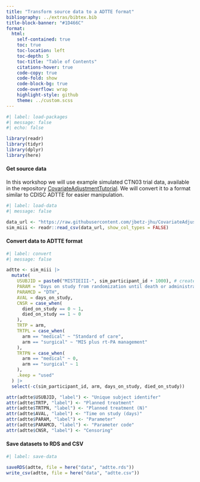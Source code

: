 ```yaml
---
title: "Transform source data to a ADTTE format"
bibliography: ../extras/bibtex.bib
title-block-banner: "#1D466C"
format:
  html:
    self-contained: true
    toc: true
    toc-location: left
    toc-depth: 5
    toc-title: "Table of Contents"
    citations-hover: true
    code-copy: true
    code-fold: show
    code-block-bg: true
    code-overflow: wrap
    highlight-style: github
    theme: ../custom.scss
---
```

  
```r
#| label: load-packages
#| message: false
#| echo: false

library(readr)
library(tidyr)
library(dplyr)
library(here)
```

#### Get source data

In this workshop we will use example simulated CTN03 trial data, available in the repository [CovariateAdjustmentTutorial](https://github.com/jbetz-jhu/CovariateAdjustmentTutorial).
We will convert it to a format similar to CDISC ADTTE for easier manipulation.

```r
#| label: load-data
#| message: false

data_url <- "https://raw.githubusercontent.com/jbetz-jhu/CovariateAdjustmentTutorial/main/Simulated_MISTIE_III_v1.2.csv"
sim_miii <- readr::read_csv(data_url, show_col_types = FALSE)
```

#### Convert data to ADTTE format

```r
#| label: convert
#| message: false

adtte <- sim_miii |>
  mutate(
    USUBJID = paste0("MISTIEIII-", sim_participant_id + 1000), # create USUBJID with an expected format
    PARAM = "Days on study from randomization until death or administrative censoring",
    PARAMCD = "DTH",
    AVAL = days_on_study,
    CNSR = case_when(
      died_on_study == 0 ~ 1,
      died_on_study == 1 ~ 0
    ),
    TRTP = arm,
    TRTPL = case_when(
      arm == "medical" ~ "Standard of care",
      arm == "surgical" ~ "MIS plus rt-PA management"
    ),
    TRTPN = case_when(
      arm == "medical" ~ 0,
      arm == "surgical" ~ 1
    ),
    .keep = "used"
  ) |>
  select(-c(sim_participant_id, arm, days_on_study, died_on_study))

attr(adtte$USUBJID, "label") <- "Unique subject identifer"
attr(adtte$TRTP, "label") <- "Planned treatment"
attr(adtte$TRTPN, "label") <- "Planned treatment (N)"
attr(adtte$AVAL, "label") <- "Time on study (days)"
attr(adtte$PARAM, "label") <- "Parameter"
attr(adtte$PARAMCD, "label") <- "Parameter code"
attr(adtte$CNSR, "label") <- "Censoring"
```

#### Save datasets to RDS and CSV

```r
#| label: save-data

saveRDS(adtte, file = here("data", "adtte.rds"))
write_csv(adtte, file = here("data", "adtte.csv"))
```

